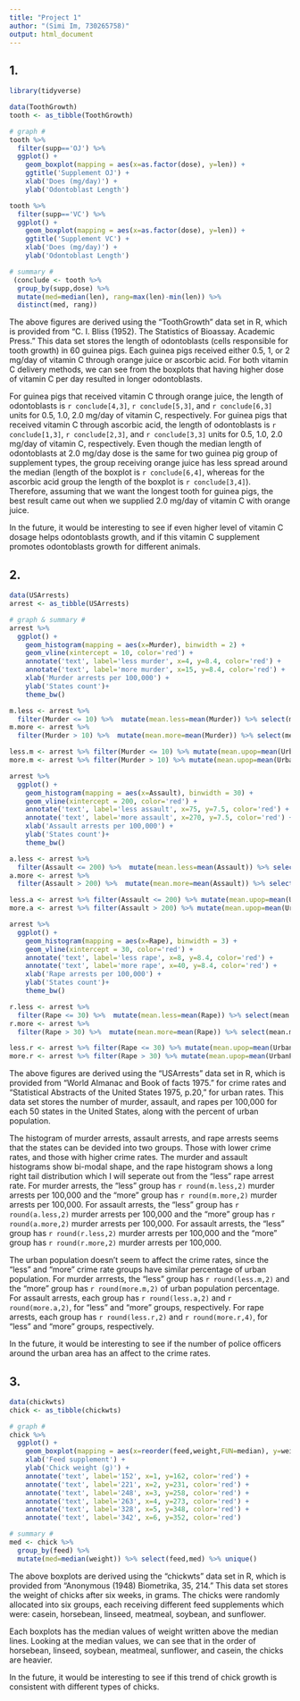 ```yaml
---
title: "Project 1"
author: "(Simi Im, 730265758)"
output: html_document
---
```


## 1.
```r
library(tidyverse)

data(ToothGrowth)
tooth <- as_tibble(ToothGrowth)

# graph #
tooth %>%
  filter(supp=='OJ') %>%
  ggplot() +
    geom_boxplot(mapping = aes(x=as.factor(dose), y=len)) +
    ggtitle('Supplement OJ') +
    xlab('Does (mg/day)') +
    ylab('Odontoblast Length')

tooth %>%
  filter(supp=='VC') %>%
  ggplot() +
    geom_boxplot(mapping = aes(x=as.factor(dose), y=len)) +
    ggtitle('Supplement VC') +
    xlab('Does (mg/day)') +
    ylab('Odontoblast Length')

# summary #
 (conclude <- tooth %>%
  group_by(supp,dose) %>%
  mutate(med=median(len), rang=max(len)-min(len)) %>%
  distinct(med, rang))
```
The above figures are derived using the "ToothGrowth" data set in R, which is provided from "C. I. Bliss (1952). The Statistics of Bioassay. Academic Press." This data set stores the length of odontoblasts (cells responsible for tooth growth) in 60 guinea pigs. Each guinea pigs received either 0.5, 1, or 2 mg/day of vitamin C through orange juice or ascorbic acid. For both vitamin C delivery methods, we can see from the boxplots that having higher dose of vitamin C per day resulted in longer odontoblasts. 

For guinea pigs that received vitamin C through orange juice, the length of odontoblasts is `r conclude[4,3]`, `r conclude[5,3]`, and `r conclude[6,3]` units for 0.5, 1.0, 2.0 mg/day of vitamin C, respectively. For guinea pigs that received vitamin C through ascorbic acid, the length of odontoblasts is `r conclude[1,3]`, `r conclude[2,3]`, and `r conclude[3,3]` units for 0.5, 1.0, 2.0 mg/day of vitamin C, respectively. Even though the median length of odontoblasts at 2.0 mg/day dose is the same for two guinea pig group of supplement types, the group receiving orange juice has less spread around the median (length of the boxplot is `r conclude[6,4]`, whereas for the ascorbic acid group the length of the boxplot is `r conclude[3,4]`). Therefore, assuming that we want the longest tooth for guinea pigs, the best result came out when we supplied 2.0 mg/day of vitamin C with orange juice.

In the future, it would be interesting to see if even higher level of vitamin C dosage helps odontoblasts growth, and if this vitamin C supplement promotes odontoblasts growth for different animals.

## 2.
```r
data(USArrests)
arrest <- as_tibble(USArrests)

# graph & summary #
arrest %>%
  ggplot() +
    geom_histogram(mapping = aes(x=Murder), binwidth = 2) +
    geom_vline(xintercept = 10, color='red') +
    annotate('text', label='less murder', x=4, y=8.4, color='red') +
    annotate('text', label='more murder', x=15, y=8.4, color='red') +
    xlab('Murder arrests per 100,000') +
    ylab('States count')+
    theme_bw()

m.less <- arrest %>% 
  filter(Murder <= 10) %>%  mutate(mean.less=mean(Murder)) %>% select(mean.less) %>% unique()
m.more <- arrest %>% 
  filter(Murder > 10) %>%  mutate(mean.more=mean(Murder)) %>% select(mean.more) %>% unique()

less.m <- arrest %>% filter(Murder <= 10) %>% mutate(mean.upop=mean(UrbanPop)) %>% select(mean.upop) %>% unique()
more.m <- arrest %>% filter(Murder > 10) %>% mutate(mean.upop=mean(UrbanPop)) %>% select(mean.upop) %>% unique()

arrest %>%
  ggplot() +
    geom_histogram(mapping = aes(x=Assault), binwidth = 30) +
    geom_vline(xintercept = 200, color='red') +
    annotate('text', label='less assault', x=75, y=7.5, color='red') +
    annotate('text', label='more assault', x=270, y=7.5, color='red') +
    xlab('Assault arrests per 100,000') +
    ylab('States count')+
    theme_bw()

a.less <- arrest %>% 
  filter(Assault <= 200) %>%  mutate(mean.less=mean(Assault)) %>% select(mean.less) %>% unique()
a.more <- arrest %>% 
  filter(Assault > 200) %>%  mutate(mean.more=mean(Assault)) %>% select(mean.more) %>% unique()

less.a <- arrest %>% filter(Assault <= 200) %>% mutate(mean.upop=mean(UrbanPop)) %>% select(mean.upop) %>% unique()
more.a <- arrest %>% filter(Assault > 200) %>% mutate(mean.upop=mean(UrbanPop)) %>% select(mean.upop) %>% unique()

arrest %>%
  ggplot() +
    geom_histogram(mapping = aes(x=Rape), binwidth = 3) +
    geom_vline(xintercept = 30, color='red') +
    annotate('text', label='less rape', x=8, y=8.4, color='red') +
    annotate('text', label='more rape', x=40, y=8.4, color='red') +
    xlab('Rape arrests per 100,000') +
    ylab('States count')+
    theme_bw()

r.less <- arrest %>% 
  filter(Rape <= 30) %>%  mutate(mean.less=mean(Rape)) %>% select(mean.less) %>% unique()
r.more <- arrest %>% 
  filter(Rape > 30) %>%  mutate(mean.more=mean(Rape)) %>% select(mean.more) %>% unique()

less.r <- arrest %>% filter(Rape <= 30) %>% mutate(mean.upop=mean(UrbanPop)) %>% select(mean.upop) %>% unique()
more.r <- arrest %>% filter(Rape > 30) %>% mutate(mean.upop=mean(UrbanPop)) %>% select(mean.upop) %>% unique()
```
The above figures are derived using the "USArrests" data set in R, which is provided from "World Almanac and Book of facts 1975." for crime rates and "Statistical Abstracts of the United States 1975, p.20," for urban rates. This data set stores the number of murder, assault, and rapes per 100,000 for each 50 states in the United States, along with the percent of urban population.

The histogram of murder arrests, assault arrests, and rape arrests seems that the states can be devided into two groups. Those with lower crime rates, and those with higher crime rates. The murder and assault histograms show bi-modal shape, and the rape histogram shows a long right tail distribution which I will seperate out from the "less" rape arrest rate. For murder arrests, the "less" group has `r round(m.less,2)` murder arrests per 100,000 and the "more" group has `r round(m.more,2)` murder arrests per 100,000.
For assault arrests, the "less" group has `r round(a.less,2)` murder arrests per 100,000 and the "more" group has `r round(a.more,2)` murder arrests per 100,000.
For assault arrests, the "less" group has `r round(r.less,2)` murder arrests per 100,000 and the "more" group has `r round(r.more,2)` murder arrests per 100,000.

The urban population doesn't seem to affect the crime rates, since the "less" and "more" crime rate groups have similar percentage of urban population. For murder arrrests, the "less" group has `r round(less.m,2)` and the "more" group has `r round(more.m,2)` of urban population percentage.
For assault arrests, each group has `r round(less.a,2)` and `r round(more.a,2)`, for "less" and "more" groups, respectively. 
For rape arrests, each group has `r round(less.r,2)` and `r round(more.r,4)`, for "less" and "more" groups, respectively.

In the future, it would be interesting to see if the number of police officers around the urban area has an affect to the crime rates.

## 3.
```r
data(chickwts)
chick <- as_tibble(chickwts)

# graph #
chick %>%
  ggplot() +
    geom_boxplot(mapping = aes(x=reorder(feed,weight,FUN=median), y=weight)) +
    xlab('Feed supplement') +
    ylab('Chick weight (g)') +
    annotate('text', label='152', x=1, y=162, color='red') +
    annotate('text', label='221', x=2, y=231, color='red') +
    annotate('text', label='248', x=3, y=258, color='red') +
    annotate('text', label='263', x=4, y=273, color='red') +
    annotate('text', label='328', x=5, y=348, color='red') +
    annotate('text', label='342', x=6, y=352, color='red')

# summary #
med <- chick %>% 
  group_by(feed) %>%
  mutate(med=median(weight)) %>% select(feed,med) %>% unique()
```
The above boxplots are derived using the "chickwts" data set in R, which is provided from "Anonymous (1948) Biometrika, 35, 214." This data set stores the weight of chicks after six weeks, in grams. The chicks were randomly allocated into six groups, each receiving different feed supplements which were: casein, horsebean, linseed, meatmeal, soybean, and sunflower.

Each boxplots has the median values of weight written above the median lines. Looking at the median values, we can see that in the order of horsebean, linseed, soybean, meatmeal, sunflower, and casein, the chicks are heavier.

In the future, it would be interesting to see if this trend of chick growth is consistent with different types of chicks.

